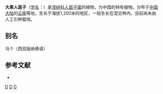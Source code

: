 {{Speciesbox 
| genus = Dracontomelon
| species = macrocarpum
| authority =  [[李慧林|H. L. Li]]
}}

'''大果人面子'''（[[学名|学名]]：{{lang|la|''Dracontomelon macrocarpum''}}）是[[漆树科|漆树科]][[人面子属|人面子属]]的植物，为中国的特有植物。分布于[[中国大陆|中国大陆]]的[[云南|云南]]等地，生长于海拔1,200米的地区，一般生长在混交林内，目前尚未由人工引种栽培。

== 别名 ==
马个（西双版纳傣语）

== 参考文献 ==
<div class="references-small">
* {{cite web| url =http://www.bioinfo.cn/db05/KmzwSpecies.php?action=view&id=724| title =大果人面子| work =《中国高等植物数据库全库》| publisher =中国科学院微生物研究所| author =昆明植物研究所| accessdate =2009-02-21| archive-date =2018-06-28| archive-url =https://web.archive.org/web/20180628204035/http://www.bioinfo.cn/db05/KmzwSpecies.php?action=view| dead-url =yes}}
</div>
{{Taxonbar|from=Q10935798}}

[[Category:人面子属|D]]
[[Category:中國特有植物|D]]
[[Category:云南植物|D]]